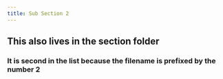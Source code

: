 ```yaml
---
title: Sub Section 2
---
```


## This also lives in the section folder

### It is second in the list because the filename is prefixed by the number 2